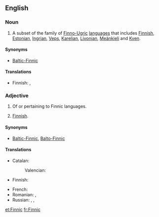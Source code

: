 ==English==
{{wikipedia}}

===Noun===
{{en-noun|-}}

# A subset of the family of [[Finno-Ugric]] [[language]]s that includes [[Finnish]], [[Estonian]], [[Ingrian]], [[Veps]], [[Karelian]], [[Livonian]], [[Meänkieli]] and [[Kven]].

====Synonyms====
* [[Baltic-Finnic]]

====Translations====
{{trans-top|subset of Finno-Ugric languages}}
* Finnish: {{t|fi|itämerensuomi}}, {{t|fi|itämerensuomalaiset kielet}}
{{trans-mid}}
{{trans-bottom}}

===Adjective===
{{en-adj|-}}

# Of or pertaining to Finnic languages.<!--see above-->
# {{context|rare|lang=en}} [[Finnish]].

====Synonyms====
* {{sense|pertaining to the Finnic languages}} [[Baltic-Finnic]], [[Balto-Finnic]]

====Translations====
{{trans-top|pertaining to the Finnic languages}}
* Catalan: {{t+|ca|finès|m}}
*: Valencian: {{t+|ca|finés|m}}
* Finnish: {{t|fi|itämerensuomalainen}}
{{trans-mid}}
* French: {{t+|fr|fennique}}
* Romanian: {{t+|ro|finic}}, {{t|ro|finez}}
* Russian: {{t+|ru|фи́нский}}, {{t|ru|прибалти́йско-фи́нский}}, {{t|ru|ба́лто-фи́нский}}
{{trans-bottom}}

{{trans-see|Finnish}}

[[et:Finnic]]
[[fr:Finnic]]